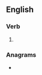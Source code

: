 ==English==

===Verb===
{{head|en|present participle}}

# {{present participle of|repose|lang=en|nocat=1}}

===Anagrams===
* {{anagrams|en|a=eginoprs|perigons|spongier}}